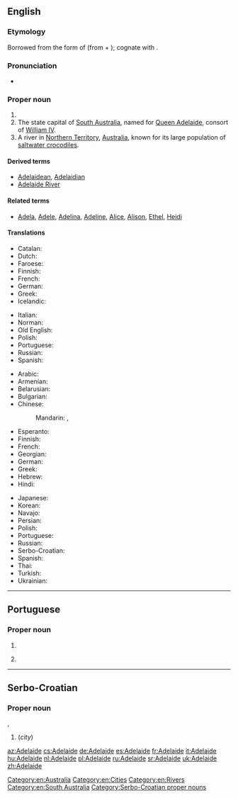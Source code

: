 {{also|Adélaïde}}
==English==
{{wikipedia}}
{{wikipedia|Adelaide River}}

===Etymology===
Borrowed from the {{etyl|fr|en}} form of {{etyl|goh|en}} {{term|Adalheidis|lang=goh}} (from {{term|adal||noble|lang=de}} + {{term|-heit||nature, character|lang=de}}); cognate with {{term|Alice|lang=en}}.

===Pronunciation===
* {{IPA|/ˈædəleɪd/|lang=en}}

===Proper noun===
{{en-proper noun}}

# {{given name|female|from=Germanic}}
# The state capital of [[South Australia]], named for [[w:Adelaide of Saxe-Meiningen|Queen Adelaide]], consort of [[w:William IV of the United Kingdom|William IV]].
# A river in [[Northern Territory]], [[Australia]], known for its large population of [[saltwater crocodile]]s.

====Derived terms====
* [[Adelaidean]], [[Adelaidian]]
* [[Adelaide River]] {{qualifier|town}}

====Related terms====
* [[Adela]], [[Adele]], [[Adelina]], [[Adeline]], [[Alice]], [[Alison]], [[Ethel]], [[Heidi]]

====Translations====
{{trans-top|female given name}}
* Catalan: {{t|ca|Adelaida|f}}
* Dutch: {{t|nl|Adelheid|f}}
* Faroese: {{t|fo|Aðalheiður|f}}
* Finnish: {{t+|fi|Aada}}
* French: {{t+|fr|Adélaïde|f}}
* German: {{t+|de|Adelheid|f}}
* Greek: {{t|el|Αδελαΐδα|f}}
* Icelandic: {{t+|is|Aðalheiður}}
{{trans-mid}}
* Italian: {{t+|it|Adelaide}}
* Norman: {{t|nrf|Délaïde|f}}
* Old English: {{t|ang|Æþelhaid}}
* Polish: {{t+|pl|Adelajda|f}}
* Portuguese: {{t|pt|Adelaide|f}}
* Russian: {{t+|ru|Аделаи́да|f}}
* Spanish: {{t+|es|Adelaida|f}}
{{trans-bottom}}

{{trans-top|state capital of South Australia}}
* Arabic: {{t|ar|أَدِيلِيد|m|tr=ʾadilīd}}
* Armenian: {{t|hy|Ադելաիդա|sc=Armn}}
* Belarusian: {{t|be|Адэлаі́да|f}}
* Bulgarian: {{t|bg|А́делейд|m}}
* Chinese:
*: Mandarin: {{t+|cmn|阿德萊德|sc=Hani}}, {{t|cmn|阿德莱德|tr=Ādéláidé|sc=Hani}}
* Esperanto: {{t|eo|Adelajdo}}
* Finnish: {{t|fi|Adelaide}}
* French: {{t+|fr|Adélaïde}}
* Georgian: {{t|ka|ადელაიდა|sc=Geor}}
* German: {{t+|de|Adelaide}}
* Greek: {{t|el|Αδελαΐδα|f}}
* Hebrew: {{t|he|אדלייד}}
* Hindi: {{t|hi|एडिलेड|tr=eḍileḍ}}
{{trans-mid}}
* Japanese: {{t|ja|アデレード|tr=Aderēdo}}
* Korean: {{t|ko|애들레이드|tr=Aedeulleideu|sc=Hang}}
* Navajo: {{t|nv|Aadeeladii}}
* Persian: {{t|fa|آدلاید}}
* Polish: {{t+|pl|Adelajda|f}}
* Portuguese: {{t|pt|Adelaide|f}}
* Russian: {{t+|ru|Аделаи́да|f}}
* Serbo-Croatian: {{t|sh|Adelaide|m}}
* Spanish: {{t+|es|Adelaida|f}}
* Thai: {{t|th|แอดิเลด|tr=ae-dì-lâyt}}
* Turkish: {{t|tr|Adelaide}}
* Ukrainian: {{t|uk|Аделаї́да|f}}
{{trans-bottom}}

[[Category:en:Australia]]
[[Category:en:Cities]]
[[Category:en:Rivers]]
[[Category:en:South Australia]]

----

==Portuguese==

===Proper noun===
{{pt-proper noun|f}}

# {{given name|female|lang=pt|eq=Adelaide}}
# {{l|en|Adelaide}} {{gloss|state capital of South Australia}}

----

==Serbo-Croatian==

===Proper noun===
{{head|sh|proper noun|sc=Latn|no known Cyrillic variant}} {{g|m}}, {{g|f}}

# {{l|en|Adelaide}} (''city'')

[[Category:Serbo-Croatian proper nouns]]

[[az:Adelaide]]
[[cs:Adelaide]]
[[de:Adelaide]]
[[es:Adelaide]]
[[fr:Adelaide]]
[[it:Adelaide]]
[[hu:Adelaide]]
[[nl:Adelaide]]
[[pl:Adelaide]]
[[ru:Adelaide]]
[[sr:Adelaide]]
[[uk:Adelaide]]
[[zh:Adelaide]]